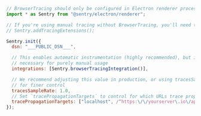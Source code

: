 ```javascript
// BrowserTracing should only be configured in Electron renderer processes
import * as Sentry from "@sentry/electron/renderer";

// If you're using manual tracing without BrowserTracing, you'll need to add tracing extensions
// Sentry.addTracingExtensions();

Sentry.init({
  dsn: "___PUBLIC_DSN___",

  // This enables automatic instrumentation (highly recommended), but is not
  // necessary for purely manual usage
  integrations: [Sentry.browserTracingIntegration()],

  // We recommend adjusting this value in production, or using tracesSampler
  // for finer control
  tracesSampleRate: 1.0,
  // Set `tracePropagationTargets` to control for which URLs trace propagation should be enabled
  tracePropagationTargets: ["localhost", /^https:\/\/yourserver\.io\/api/],
});
```
